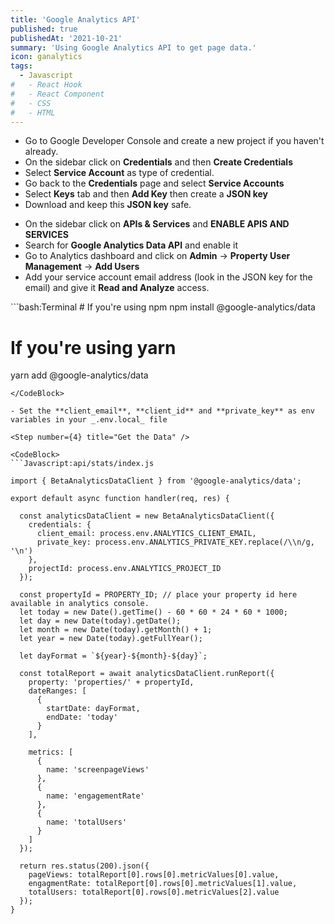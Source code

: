 ```yaml
---
title: 'Google Analytics API'
published: true
publishedAt: '2021-10-21'
summary: 'Using Google Analytics API to get page data.'
icon: ganalytics
tags:
  - Javascript
#   - React Hook
#   - React Component
#   - CSS
#   - HTML
---
```


<Step number={1} title='Create a Google Service Account' />

- Go to Google Developer Console and create a new project if you haven't already.
- On the sidebar click on **Credentials** and then **Create Credentials**
- Select **Service Account** as type of credential.
- Go back to the **Credentials** page and select **Service Accounts**
- Select **Keys** tab and then **Add Key** then create a **JSON key**
- Download and keep this **JSON key** safe.

<Step number={2} title='Enable Google Analytics Data API' />

- On the sidebar click on **APIs & Services** and **ENABLE APIS AND SERVICES**
- Search for **Google Analytics Data API** and enable it
- Go to Analytics dashboard and click on **Admin** -> **Property User Management** -> **Add Users**
- Add your service account email address (look in the JSON key for the email) and give it **Read and Analyze** access.

<Step number={3} title='Install the @google-analytics/data package' />

<CodeBlock>
```bash:Terminal
# If you're using npm
npm install @google-analytics/data

# If you're using yarn

yarn add @google-analytics/data

````
</CodeBlock>

- Set the **client_email**, **client_id** and **private_key** as env variables in your _.env.local_ file

<Step number={4} title="Get the Data" />

<CodeBlock>
```Javascript:api/stats/index.js

import { BetaAnalyticsDataClient } from '@google-analytics/data';

export default async function handler(req, res) {

  const analyticsDataClient = new BetaAnalyticsDataClient({
    credentials: {
      client_email: process.env.ANALYTICS_CLIENT_EMAIL,
      private_key: process.env.ANALYTICS_PRIVATE_KEY.replace(/\\n/g, '\n')
    },
    projectId: process.env.ANALYTICS_PROJECT_ID
  });

  const propertyId = PROPERTY_ID; // place your property id here available in analytics console.
  let today = new Date().getTime() - 60 * 60 * 24 * 60 * 1000;
  let day = new Date(today).getDate();
  let month = new Date(today).getMonth() + 1;
  let year = new Date(today).getFullYear();

  let dayFormat = `${year}-${month}-${day}`;

  const totalReport = await analyticsDataClient.runReport({
    property: 'properties/' + propertyId,
    dateRanges: [
      {
        startDate: dayFormat,
        endDate: 'today'
      }
    ],

    metrics: [
      {
        name: 'screenpageViews'
      },
      {
        name: 'engagementRate'
      },
      {
        name: 'totalUsers'
      }
    ]
  });

  return res.status(200).json({
    pageViews: totalReport[0].rows[0].metricValues[0].value,
    engagmentRate: totalReport[0].rows[0].metricValues[1].value,
    totalUsers: totalReport[0].rows[0].metricValues[2].value
  });
}
````

</CodeBlock>
